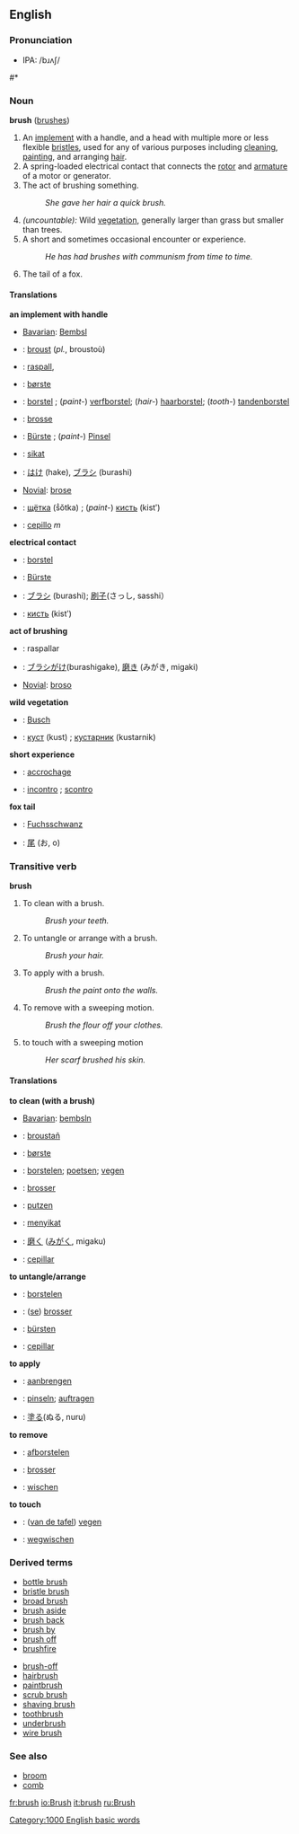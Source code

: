 ==English==
===Pronunciation===
*IPA: /bɹʌʃ/
#*{{audio|en-us-brush.ogg|Audio (US)}}

=== Noun ===
'''brush''' ([[brushes]])

#<!--DefN-A--> An [[implement]] with a handle, and a head with multiple more or less flexible [[bristle]]s, used for any of various purposes including [[clean]]ing, [[paint]]ing, and arranging [[hair]].
#<!--DefN-B--> A spring-loaded electrical contact that connects the [[rotor]] and [[armature]] of a motor or generator.
#<!--DefN-C--> The act of brushing something.
#: ''She gave her hair a quick brush.''
#<!--DefN-D--> ''(uncountable):'' Wild [[vegetation]], generally larger than grass but smaller than trees.
#<!--DefN-E--> A short and sometimes occasional encounter or experience.
#: ''He has had brushes with communism from time to time.''
#<!--DefN-F--> The tail of a fox.

====Translations====
<!--DefN-A-->'''an implement with handle'''
{{top}}
*[[Bavarian]]: [[Bembsl]] {{m}}
*{{br}}: [[broust]] {{m}} (''pl.'', broustoù)
*{{ca}}: [[raspall]], {{m}}
*{{da}}: [[børste]] {{c}}
*{{nl}}: [[borstel]] {{m}}; (''paint-'') [[verfborstel]]; (''hair-'') [[haarborstel]]; (''tooth-'') [[tandenborstel]]
*{{fr}}: [[brosse]] {{f}}
{{mid}}
*{{de}}: [[Bürste]] {{f}}; (''paint-'') [[Pinsel]] {{m}}
*{{id}}: [[sikat]]
*{{ja}}: [[はけ]] (hake), [[ブラシ]] (burashi)
*[[Novial]]: [[brose]]
*{{ru}}: [[щётка]] (ṧǒtka) {{f}}; (''paint-'') [[кисть]] (kistʹ) {{f}}
*{{es}}: [[cepillo]] ''m''
{{bottom}}

<!--DefN-B-->'''electrical contact'''
{{top}}
*{{nl}}: [[borstel]] {{m}}
*{{de}}: [[Bürste]] {{f}}
{{mid}}
*{{ja}}: [[ブラシ]] (burashi); [[刷子]](さっし, sasshi）
*{{ru}}: [[кисть]] (kistʹ) {{f}}
{{bottom}}

<!--DefN-C-->'''act of brushing'''
{{top}}
*{{ca}}: raspallar
*{{ja}}: [[ブラシがけ]](burashigake), [[磨き]] (みがき, migaki) 
{{mid}}
*[[Novial]]: [[broso]]
{{bottom}}

<!--DefN-D-->'''wild vegetation'''
{{top}}
*{{de}}: [[Busch]] {{n}}
{{mid}}
*{{ru}}: [[куст]] (kust) {{m}}; [[кустарник]] (kustarnik) {{m}}
{{bottom}}

<!--DefN-E-->'''short experience'''
{{top}}
*{{fr}}: [[accrochage]] {{m}}
{{mid}}
*{{it}}: [[incontro]] {{m}}; [[scontro]] {{m}}
{{bottom}}

<!--DefN-F-->'''fox tail'''
{{top}}
*{{de}}: [[Fuchsschwanz]] {{m}}
{{mid}}
*{{ja}}: [[尾]] (お, o)
{{bottom}}

===Transitive verb===
'''brush'''

#<!--DefTV-A-->To clean with a brush.
#: ''Brush your teeth.''
#<!--DefTV-B-->To untangle or arrange with a brush.
#: ''Brush your hair.''
#<!--DefTV-C-->To apply with a brush.
#: ''Brush the paint onto the walls.''
#<!--DefTV-D-->To remove with a sweeping motion.
#: ''Brush the flour off your clothes.''
#<!--DefTV-E-->to touch with a sweeping motion
#: ''Her scarf brushed his skin.''

====Translations====
<!--DefTV-A-->'''to clean (with a brush)'''
{{top}}
*[[Bavarian]]: [[bembsln]]
*{{br}}: [[broustañ]]
*{{da}}: [[børste]]
*{{nl}}: [[borstelen]]; [[poetsen]]; [[vegen]]
*{{fr}}: [[brosser]]
{{mid}}
*{{de}}: [[putzen]]
*{{id}}: [[sikat|menyikat]]
*{{ja}}: [[磨く]] ([[みがく]], migaku) 
*{{es}}: [[cepillar]]
{{bottom}}

<!--DefTV-B-->'''to untangle/arrange'''
{{top}}
*{{nl}}: [[borstelen]]
*{{fr}}: ([[se brosser|se]]) [[se brosser|brosser]]
{{mid}}
*{{de}}: [[bürsten]]
*{{es}}: [[cepillar]]
{{bottom}}

<!--DefTV-C-->'''to apply'''
{{top}}
*{{nl}}: [[aanbrengen]]
*{{de}}: [[pinseln]]; [[auftragen]]
{{mid}}
*{{ja}}: [[塗る]](ぬる, nuru)
{{bottom}}

<!--DefTV-D-->'''to remove'''
{{top}}
*{{nl}}: [[afborstelen]]
*{{fr}}: [[brosser]]
{{mid}}
*{{de}}: [[wischen]]
{{bottom}}

<!--DefTV-E-->'''to touch'''
{{top}}
*{{nl}}: ([[van de tafel vegen|van de tafel]]) [[vegen]]
{{mid}}
*{{de}}: [[wegwischen]]
{{bottom}}

===Derived terms===
{{top}}
*[[bottle brush]]
*[[bristle brush]]
*[[broad brush]]
*[[brush aside]]
*[[brush back]]
*[[brush by]]
*[[brush off]]
*[[brushfire]]
{{mid}}
*[[brush-off]]
*[[hairbrush]]
*[[paintbrush]]
*[[scrub brush]]
*[[shaving brush]]
*[[toothbrush]]
*[[underbrush]]
*[[wire brush]]
{{bottom}}

===See also===
*[[broom]]
*[[comb]]

[[Category:1000 English basic words]]

[[fr:brush]]
[[io:Brush]]
[[it:brush]]
[[ru:Brush]]